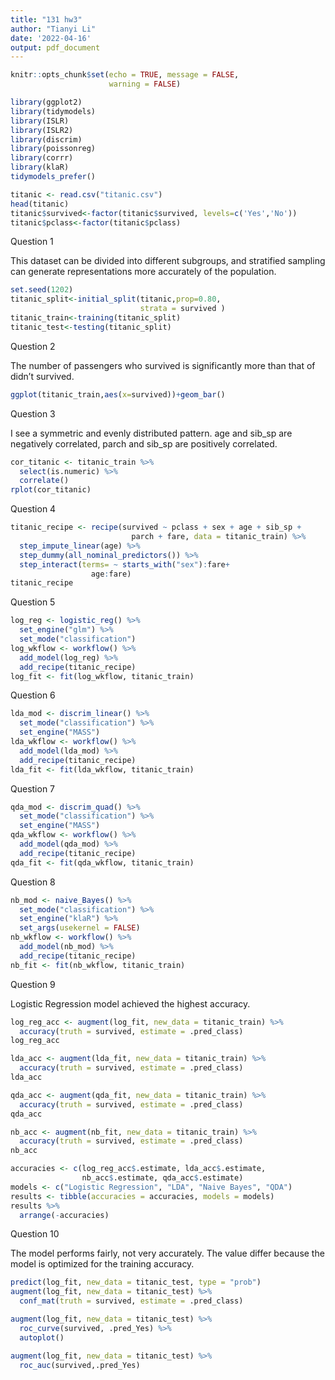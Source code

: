 ```yaml
---
title: "131 hw3"
author: "Tianyi Li"
date: '2022-04-16'
output: pdf_document
---
```


```r
knitr::opts_chunk$set(echo = TRUE, message = FALSE,
                      warning = FALSE)
```

```r
library(ggplot2)
library(tidymodels)
library(ISLR)  
library(ISLR2) 
library(discrim)
library(poissonreg)
library(corrr)
library(klaR) 
tidymodels_prefer()
```

```r
titanic <- read.csv("titanic.csv")
head(titanic)
titanic$survived<-factor(titanic$survived, levels=c('Yes','No'))
titanic$pclass<-factor(titanic$pclass)
```
Question 1

This dataset can be divided into different subgroups, and stratified sampling can generate representations more accurately of the population.

```r
set.seed(1202)
titanic_split<-initial_split(titanic,prop=0.80,
                             strata = survived )
titanic_train<-training(titanic_split)
titanic_test<-testing(titanic_split)
```

Question 2

The number of passengers who survived is significantly more than that of didn't survived.

```r
ggplot(titanic_train,aes(x=survived))+geom_bar()
```

Question 3

I see a symmetric and evenly distributed pattern. 
age and sib_sp are negatively correlated, parch and sib_sp are positively correlated.

```r
cor_titanic <- titanic_train %>%
  select(is.numeric) %>%
  correlate()
rplot(cor_titanic)
```

Question 4
```r
titanic_recipe <- recipe(survived ~ pclass + sex + age + sib_sp + 
                           parch + fare, data = titanic_train) %>% 
  step_impute_linear(age) %>% 
  step_dummy(all_nominal_predictors()) %>% 
  step_interact(terms= ~ starts_with("sex"):fare+
                  age:fare)
titanic_recipe
```

Question 5
```r
log_reg <- logistic_reg() %>% 
  set_engine("glm") %>% 
  set_mode("classification")
log_wkflow <- workflow() %>% 
  add_model(log_reg) %>% 
  add_recipe(titanic_recipe)
log_fit <- fit(log_wkflow, titanic_train)
```

Question 6
```r
lda_mod <- discrim_linear() %>% 
  set_mode("classification") %>% 
  set_engine("MASS")
lda_wkflow <- workflow() %>% 
  add_model(lda_mod) %>% 
  add_recipe(titanic_recipe)
lda_fit <- fit(lda_wkflow, titanic_train)
```

Question 7
```r
qda_mod <- discrim_quad() %>% 
  set_mode("classification") %>% 
  set_engine("MASS")
qda_wkflow <- workflow() %>% 
  add_model(qda_mod) %>% 
  add_recipe(titanic_recipe)
qda_fit <- fit(qda_wkflow, titanic_train)
```

Question 8
```r
nb_mod <- naive_Bayes() %>% 
  set_mode("classification") %>% 
  set_engine("klaR") %>% 
  set_args(usekernel = FALSE) 
nb_wkflow <- workflow() %>% 
  add_model(nb_mod) %>% 
  add_recipe(titanic_recipe)
nb_fit <- fit(nb_wkflow, titanic_train)
```

Question 9

Logistic Regression model achieved the highest accuracy.

```r
log_reg_acc <- augment(log_fit, new_data = titanic_train) %>%
  accuracy(truth = survived, estimate = .pred_class)
log_reg_acc
```
```r
lda_acc <- augment(lda_fit, new_data = titanic_train) %>%
  accuracy(truth = survived, estimate = .pred_class)
lda_acc
```
```r
qda_acc <- augment(qda_fit, new_data = titanic_train) %>%
  accuracy(truth = survived, estimate = .pred_class)
qda_acc
```
```r
nb_acc <- augment(nb_fit, new_data = titanic_train) %>%
  accuracy(truth = survived, estimate = .pred_class)
nb_acc
```
```r
accuracies <- c(log_reg_acc$.estimate, lda_acc$.estimate, 
                nb_acc$.estimate, qda_acc$.estimate)
models <- c("Logistic Regression", "LDA", "Naive Bayes", "QDA")
results <- tibble(accuracies = accuracies, models = models)
results %>% 
  arrange(-accuracies)
```

Question 10

The model performs fairly, not very accurately. The value differ because the model is optimized for the training accuracy.

```r
predict(log_fit, new_data = titanic_test, type = "prob")
augment(log_fit, new_data = titanic_test) %>%
  conf_mat(truth = survived, estimate = .pred_class) 
```
```r
augment(log_fit, new_data = titanic_test) %>%
  roc_curve(survived, .pred_Yes) %>%
  autoplot()
```
```r
augment(log_fit, new_data = titanic_test) %>%
  roc_auc(survived,.pred_Yes)
```



